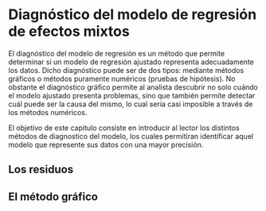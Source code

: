 # Diagnóstico del modelo de regresión de efectos mixtos {#reg-diagnos}

El diagnóstico del modelo de regresión es un método que permite determinar si un modelo de regresión ajustado representa adecuadamente los datos. Dicho diagnóstico puede ser de dos tipos: mediante métodos gráficos o métodos puramente numéricos (pruebas de hipótesis). No obstante el diagnóstico gráfico permite al analista descubrir no solo cuándo el modelo ajustado presenta problemas, sino que también permite detectar cuál puede ser la causa del mismo, lo cual sería casi imposible a través de los métodos numéricos.

El objetivo de este capitulo consiste en introducir al lector los distintos métodos de diagnostico del modelo, los cuales permitiran identificar aquel modelo que represente sus datos con una mayor precisión.

## Los residuos



## El método gráfico

